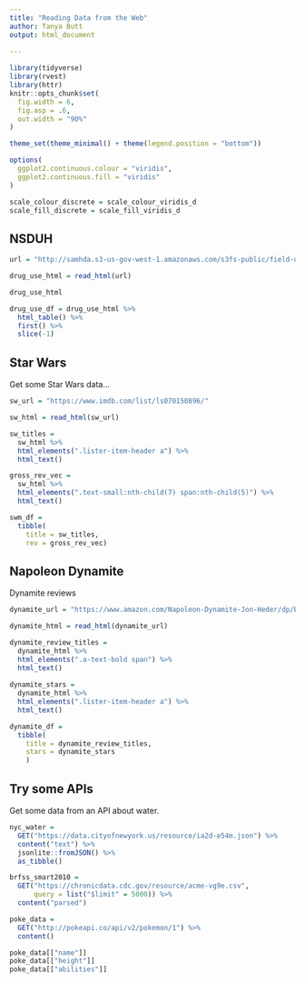```yaml
---
title: "Reading Data from the Web"
author: Tanya Butt
output: html_document
  
---
```


```r
library(tidyverse)
library(rvest)
library(httr)
knitr::opts_chunk$set(
  fig.width = 6,
  fig.asp = .6,
  out.width = "90%"
)

theme_set(theme_minimal() + theme(legend.position = "bottom"))

options(
  ggplot2.continuous.colour = "viridis",
  ggplot2.continuous.fill = "viridis"
)

scale_colour_discrete = scale_colour_viridis_d
scale_fill_discrete = scale_fill_viridis_d
```

## NSDUH 

```r
url = "http://samhda.s3-us-gov-west-1.amazonaws.com/s3fs-public/field-uploads/2k15StateFiles/NSDUHsaeShortTermCHG2015.htm"

drug_use_html = read_html(url)

drug_use_html

drug_use_df = drug_use_html %>%
  html_table() %>% 
  first() %>% 
  slice(-1)  
```

## Star Wars

Get some Star Wars data...

```r
sw_url = "https://www.imdb.com/list/ls070150896/"

sw_html = read_html(sw_url)

sw_titles =
  sw_html %>% 
  html_elements(".lister-item-header a") %>%
  html_text()

gross_rev_vec = 
  sw_html %>%
  html_elements(".text-small:nth-child(7) span:nth-child(5)") %>%
  html_text()

swm_df = 
  tibble(
    title = sw_titles,
    rev = gross_rev_vec)
```

## Napoleon Dynamite 

Dynamite reviews

```r
dynamite_url = "https://www.amazon.com/Napoleon-Dynamite-Jon-Heder/dp/B00005JNBQ/ref=cm_cr_arp_d_product_top?ie=UTF8"

dynamite_html = read_html(dynamite_url)

dynamite_review_titles =
  dynamite_html %>% 
  html_elements(".a-text-bold span") %>% 
  html_text()
  
dynamite_stars =
  dynamite_html %>% 
  html_elements(".lister-item-header a") %>%
  html_text()

dynamite_df = 
  tibble(
    title = dynamite_review_titles,
    stars = dynamite_stars
    )
```

## Try some APIs

Get some data from an API about water.
```r
nyc_water = 
  GET("https://data.cityofnewyork.us/resource/ia2d-e54m.json") %>% 
  content("text") %>% 
  jsonlite::fromJSON() %>% 
  as_tibble()
```

```r
brfss_smart2010 = 
  GET("https://chronicdata.cdc.gov/resource/acme-vg9e.csv",
      query = list("$limit" = 5000)) %>% 
  content("parsed")
```

```r
poke_data = 
  GET("http://pokeapi.co/api/v2/pokemon/1") %>%
  content()

poke_data[["name"]]
poke_data[["height"]]
poke_data[["abilities"]]
```


